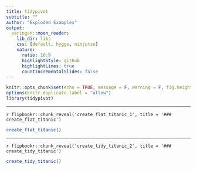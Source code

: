 ```yaml
---
title: tidypivot
subtitle: ""
author: "Exploded Examples"
output:
  xaringan::moon_reader:
    lib_dir: libs
    css: [default, hygge, ninjutsu]
    nature:
      ratio: 16:9
      highlightStyle: github
      highlightLines: true
      countIncrementalSlides: false
---
```


```r
knitr::opts_chunk$set(echo = TRUE, message = F, warning = F, fig.height = 6, comment = "")
options(knitr.duplicate.label = "allow")
library(tidypivot)
```


---

`r flipbookr::chunk_reveal('create_flat_titanic_1', title = '### create_flat_titanic')`

```r
create_flat_titanic()
```



---

`r flipbookr::chunk_reveal('create_tidy_titanic_2', title = '### create_tidy_titanic')`

```r
create_tidy_titanic()
```


